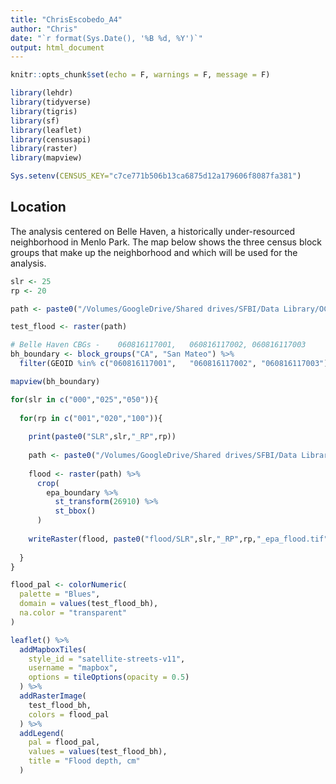```yaml
---
title: "ChrisEscobedo_A4"
author: "Chris"
date: "`r format(Sys.Date(), '%B %d, %Y')`"
output: html_document
---
```


```r
knitr::opts_chunk$set(echo = F, warnings = F, message = F)
```

```r
library(lehdr)
library(tidyverse)
library(tigris)
library(sf)
library(leaflet)
library(censusapi)
library(raster)
library(mapview)

Sys.setenv(CENSUS_KEY="c7ce771b506b13ca6875d12a179606f8087fa381")
```

## Location

The analysis centered on Belle Haven, a historically under-resourced neighborhood in Menlo Park. The map below shows the three census block groups that make up the neighborhood and which will be used for the analysis. 

```r
slr <- 25
rp <- 20

path <- paste0("/Volumes/GoogleDrive/Shared drives/SFBI/Data Library/OCOF/san_mateo_flooding_slr",str_pad(slr, 3, "left", "0"), "/flooding/v2.1/county_san_mateo_flddepth_slr", str_pad(slr, 3, "left", "0"), "_w", str_pad(rp, 3, "left", "0"), ".tif")

test_flood <- raster(path)

# Belle Haven CBGs - 	060816117001,	060816117002, 060816117003
bh_boundary <- block_groups("CA", "San Mateo") %>% 
  filter(GEOID %in% c("060816117001",	"060816117002", "060816117003")) 

mapview(bh_boundary)
```


```r

for(slr in c("000","025","050")){
  
  for(rp in c("001","020","100")){
    
    print(paste0("SLR",slr,"_RP",rp))
    
    path <- paste0("/Volumes/GoogleDrive/Shared drives/SFBI/Data Library/OCOF/san_mateo_flooding_slr", slr, "/flooding/v2.1/county_san_mateo_flddepth_slr", slr, "_w", rp, ".tif")
    
    flood <- raster(path) %>% 
      crop(
        epa_boundary %>% 
          st_transform(26910) %>% 
          st_bbox()
      )
    
    writeRaster(flood, paste0("flood/SLR",slr,"_RP",rp,"_epa_flood.tif"), overwrite = T)
    
  }
}
```


```r
flood_pal <- colorNumeric(
  palette = "Blues",
  domain = values(test_flood_bh),
  na.color = "transparent"
)

leaflet() %>% 
  addMapboxTiles(
    style_id = "satellite-streets-v11",
    username = "mapbox",
    options = tileOptions(opacity = 0.5)
  ) %>% 
  addRasterImage(
    test_flood_bh,
    colors = flood_pal
  ) %>% 
  addLegend(
    pal = flood_pal,
    values = values(test_flood_bh),
    title = "Flood depth, cm"
  )
```

